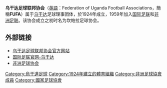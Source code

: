 {{國家足協
|Name               = 乌干达足球联邦协会
|Logo               =
|Founded            = 1924年
|FIFA affiliation   = 1959年
|Region             = [[非洲足球协会|非洲足球协会]]
|Region affiliation = 1959年
|President          = 劳伦斯穆林特瓦
}}

'''乌干达足球联邦协会'''（[[英語|英語]]：Federation of Uganda Football Associations，簡稱'''FUFA'''）属于[[乌干达|乌干达]]足球理事团体，於1924年成立，1959年加入[[国际足联|国际足联]]和[[非洲足联|非洲足联]]。该协会成立之初时名为坎帕拉足球协会。

==外部链接==
* [http://www.fufa.co.ug 乌干达足球联邦协会官方网站] {{Wayback|url=http://www.fufa.co.ug/ |date=20210126145003 }}{{en}}
* [http://www.fifa.com/associations/association=uga/index.html 国际足联官网-乌干达] {{Wayback|url=http://www.fifa.com/associations/association=uga/index.html |date=20180706215135 }}{{en}}
* [http://www.cafonline.com/association/uganda  非洲足球协会] {{Wayback|url=http://www.cafonline.com/association/uganda |date=20160403031839 }}{{en}}

{{非洲足球協會成員}}

[[Category:烏干達足球|Category:烏干達足球]]
[[Category:1924年建立的體育組織|Category:1924年建立的體育組織]]
[[Category:非洲足球協會成員|Category:非洲足球協會成員]]
[[Category:國家足球協會|Category:國家足球協會]]